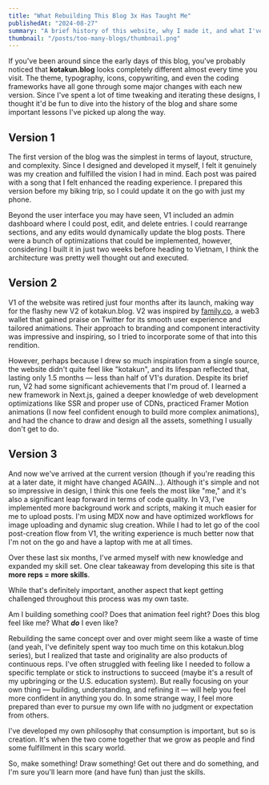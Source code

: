 ```yaml
---
title: "What Rebuilding This Blog 3x Has Taught Me"
publishedAt: "2024-08-27"
summary: "A brief history of this website, why I made it, and what I've learned from it."
thumbnail: "/posts/too-many-blogs/thumbnail.png"
---
```


<HeroImage
  src="/posts/too-many-blogs/thumbnail.png"
  alt="kotakun.blog figma mockup screenshot"
  caption="Figma mockup of kotakun.blog"
/>

If you've been around since the early days of this blog, you've probably noticed that **kotakun.blog** looks completely different almost every time you visit. The theme, typography, icons, copywriting, and even the coding frameworks have all gone through some major changes with each new version. Since I've spent a lot of time tweaking and iterating these designs, I thought it'd be fun to dive into the history of the blog and share some important lessons I've picked up along the way.

## Version 1

<VideoPlayer
  src="/posts/too-many-blogs/v1.mp4"
  caption="A quick tour of kotakun.blog V1"
  autoplay={true}
  loop={true}
/>

The first version of the blog was the simplest in terms of layout, structure, and complexity. Since I designed and developed it myself, I felt it genuinely was my creation and fulfilled the vision I had in mind. Each post was paired with a song that I felt enhanced the reading experience. I prepared this version before my biking trip, so I could update it on the go with just my phone.

<VideoPlayer
  src="/posts/too-many-blogs/v1-post-making.mp4"
  caption="A demo of creating a post in V1"
  autoplay={true}
  loop={true}
  isVertical={true}
/>

Beyond the user interface you may have seen, V1 included an admin dashboard where I could post, edit, and delete entries. I could rearrange sections, and any edits would dynamically update the blog posts. There were a bunch of optimizations that could be implemented, however, considering I built it in just two weeks before heading to Vietnam, I think the architecture was pretty well thought out and executed.

## Version 2

<VideoPlayer
  src="/posts/too-many-blogs/v2-homepage.mp4"
  caption="A quick tour of kotakun.blog V2"
  autoplay={true}
  loop={true}
/>

V1 of the website was retired just four months after its launch, making way for the flashy new V2 of kotakun.blog. V2 was inspired by [family.co](https://family.co/), a web3 wallet that gained praise on Twitter for its smooth user experience and tailored animations. Their approach to branding and component interactivity was impressive and inspiring, so I tried to incorporate some of that into this rendition.

However, perhaps because I drew so much inspiration from a single source, the website didn't quite feel like "kotakun", and its lifespan reflected that, lasting only 1.5 months — less than half of V1's duration. Despite its brief run, V2 had some significant achievements that I'm proud of. I learned a new framework in Next.js, gained a deeper knowledge of web development optimizations like SSR and proper use of CDNs, practiced Framer Motion animations (I now feel confident enough to build more complex animations), and had the chance to draw and design all the assets, something I usually don't get to do.

## Version 3

<VideoPlayer
  src="/posts/too-many-blogs/v3.mp4"
  caption="kotakun.blog V3 as of August 2024"
  autoplay={true}
  loop={true}
/>

And now we've arrived at the current version (though if you're reading this at a later date, it might have changed AGAIN...). Although it's simple and not so impressive in design, I think this one feels the most like "me," and it's also a significant leap forward in terms of code quality. In V3, I've implemented more background work and scripts, making it much easier for me to upload posts. I'm using MDX now and have optimized workflows for image uploading and dynamic slug creation.
While I had to let go of the cool post-creation flow from V1, the writing experience is much better now that I'm not on the go and have a laptop with me at all times.

Over these last six months, I've armed myself with new knowledge and expanded my skill set. One clear takeaway from developing this site is that **more reps = more skills**.

While that's definitely important, another aspect that kept getting challenged throughout this process was my own taste.

Am I building something cool? Does that animation feel right? Does this blog feel like me? What **_do_** I even like?

Rebuilding the same concept over and over might seem like a waste of time (and yeah, I've definitely spent way too much time on this kotakun.blog series), but I realized that taste and originality are also products of continuous reps. I've often struggled with feeling like I needed to follow a specific template or stick to instructions to succeed (maybe it's a result of my upbringing or the U.S. education system). But really focusing on your own thing — building, understanding, and refining it — will help you feel more confident in anything you do. In some strange way, I feel more prepared than ever to pursue my own life with no judgment or expectation from others.

I've developed my own philosophy that consumption is important, but so is creation. It's when the two come together that we grow as people and find some fulfillment in this scary world.

So, make something! Draw something! Get out there and do something, and I'm sure you'll learn more (and have fun) than just the skills.
